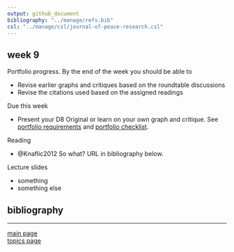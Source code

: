 ```yaml
---
output: github_document
bibliography: "../manage/refs.bib" 
csl: "../manage/csl/journal-of-peace-research.csl"
---
```


## week 9

Portfolio progress. By the end of the week you should be able to

- Revise earlier graphs and critiques based on the roundtable discussions 
- Revise the citations used based on the assigned readings 



Due this week

- Present your D8 Original or learn on your own graph and critique. See [portfolio requirements](folio-01_portfolio-requirements.md) and [portfolio checklist](folio-02_portfolio-checklist.pdf). 



Reading 

- @Knaflic2012 So what? URL in bibliography below.




Lecture slides

- something  
- something else 












## bibliography 

<div id="refs"></div>
  
---

[main page](../README.md)<br>
[topics page](../README-by-topic.md)
